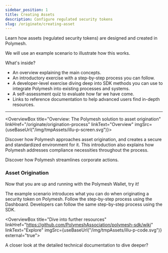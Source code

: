 ```yaml
---
sidebar_position: 1
title: Creating Assets
description: Configure regulated security tokens
slug: /originate/creating-asset
---
```



<YoutubePlayer videoId="TGDBulqZUM0" />

Learn how assets (regulated security tokens) are designed and created in Polymesh.

We will use an example scenario to illustrate how this works.

What's inside?

- An overview explaining the main concepts.
- An introductory exercise with a step-by-step process you can follow.
- A developer-level exercise diving deep into SDK methods you can use to integrate Polymesh into existing processes and systems.
- A self-assessment quiz to evaluate how far we have come.
- Links to reference documentation to help advanced users find in-depth resources.

---

<OverviewBox title="Overview: The Polymesh solution to asset origination" linkHref="/originate/origination-process" linkText="Overview" imgSrc={useBaseUrl("/img/tmpAssets/illu-p-screen.svg")}>

Discover how Polymesh approaches asset origination, and creates a secure and standardized environment for it. This introduction also explains how Polymesh addresses compliance necessities throughout the process.

Discover how Polymesh streamlines corporate actions.

</OverviewBox>

<h3>Asset Origination</h3>
Now that you are up and running with the Polymesh Wallet, try it!

The example scenario introduces what you can do when originating a security token on Polymesh. Follow the step-by-step process using the Dashboard. Developers can follow the same step-by-step process using the SDK.

<ActionCardWrapper>
  <ActionCard
    href="/docs/originate/dashboard"
    text="Originate an asset with the Dashboard"
    desc="Discover the no-code approach to creating a Polymesh Security Token."
  ></ActionCard>
  <ActionCard
    href="/originate/sdk"
    text="Originate an asset with the SDK"
    desc="Integrate asset creation into your in-house sytems with the Polymesh SDK."
  ></ActionCard>

</ActionCardWrapper>

<OverviewBox title="Dive into further resources" linkHref="https://github.com/PolymeshAssociation/polymesh-sdk/wiki" linkText="Explore" imgSrc={useBaseUrl("/img/tmpAssets/illu-p-code.svg")} external="true">

A closer look at the detailed technical documentation to dive deeper?

</OverviewBox>
